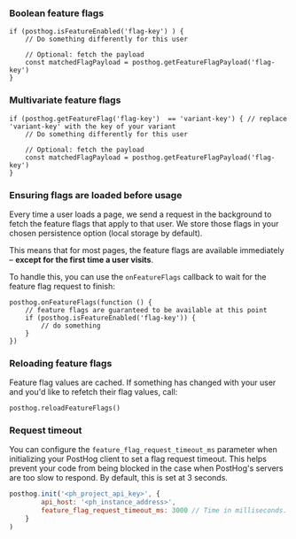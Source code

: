 ### Boolean feature flags

```js-web
if (posthog.isFeatureEnabled('flag-key') ) {
    // Do something differently for this user

    // Optional: fetch the payload
    const matchedFlagPayload = posthog.getFeatureFlagPayload('flag-key')
}
```

### Multivariate feature flags

```js-web
if (posthog.getFeatureFlag('flag-key')  == 'variant-key') { // replace 'variant-key' with the key of your variant
    // Do something differently for this user
    
    // Optional: fetch the payload
    const matchedFlagPayload = posthog.getFeatureFlagPayload('flag-key')
}
```

### Ensuring flags are loaded before usage

Every time a user loads a page, we send a request in the background to fetch the feature flags that apply to that user. We store those flags in your chosen persistence option (local storage by default).

This means that for most pages, the feature flags are available immediately – **except for the first time a user visits**.

To handle this, you can use the `onFeatureFlags` callback to wait for the feature flag request to finish:

```js-web
posthog.onFeatureFlags(function () {
    // feature flags are guaranteed to be available at this point
    if (posthog.isFeatureEnabled('flag-key')) {
        // do something
    }
})
```

### Reloading feature flags

Feature flag values are cached. If something has changed with your user and you'd like to refetch their flag values, call:

```js-web
posthog.reloadFeatureFlags()
```

### Request timeout

You can configure the `feature_flag_request_timeout_ms` parameter when initializing your PostHog client to set a flag request timeout. This helps prevent your code from being blocked in the case when PostHog's servers are too slow to respond. By default, this is set at 3 seconds.

```js
posthog.init('<ph_project_api_key>', { 
        api_host: '<ph_instance_address>',
        feature_flag_request_timeout_ms: 3000 // Time in milliseconds. Default is 3000 (3 seconds).
    }
)
```